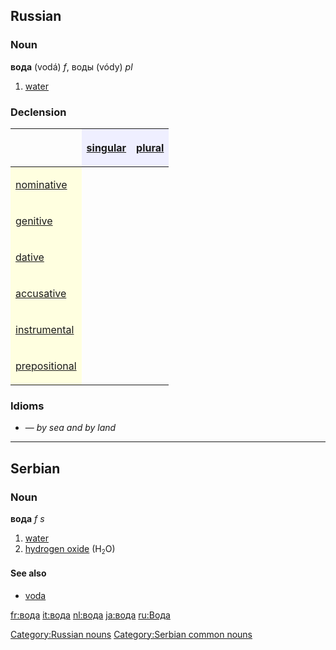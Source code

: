 ==Russian==
[[Category:Russian nouns]]
===Noun===
'''вода''' (vodá) ''f'', воды (vódy) ''pl''
#[[water]]
===Declension===
{| border="1" cellpadding="4" cellspacing="0"
!
! style="background-color: #EFEFFF" align="center"|[[singular]]
! style="background-color: #EFEFFF" align="center"|[[plural]]
|-
! style="background-color: #FFFFE0" align="left"|[[nominative case|nominative]]
| align="center"|{{Unicode|вода́}}
| align="center"|{{Unicode|во́ды}}
|-
! style="background-color: #FFFFE0" align="left"|[[genitive case|genitive]]
| align="center"|{{Unicode|воды́}}
| align="center"|{{Unicode|вод}}
|-
! style="background-color: #FFFFE0" align="left"|[[dative case|dative]]
| align="center"|{{Unicode|воде́}}
| align="center"|{{Unicode|во́дам}}
|-
! style="background-color: #FFFFE0" align="left"|[[accusative case|accusative]]
| align="center"|{{Unicode|во́ду}}
| align="center"|{{Unicode|во́ды}}
|-
! style="background-color: #FFFFE0" align="left"|[[instrumental case|instrumental]]
| align="center"|{{Unicode|водо́й, -о́ю}}
| align="center"|{{Unicode|во́дами}}
|-
! style="background-color: #FFFFE0" align="left"|[[prepositional case|prepositional]]
| align="center"|{{Unicode|о воде́}}
| align="center"|{{Unicode|о во́дах}}
|}
===Idioms===
*{{Unicode|на воде́ и на су́ше}} — ''by sea and by land''
----
==Serbian==
===Noun===
'''вода''' ''f s''
#[[water]]
#[[hydrogen oxide]] (H<small><sub>2</sub></small>O)
====See also====
*[[voda]]
[[Category:Serbian common nouns]]

[[fr:вода]]
[[it:вода]]
[[nl:вода]]
[[ja:вода]]
[[ru:Вода]]